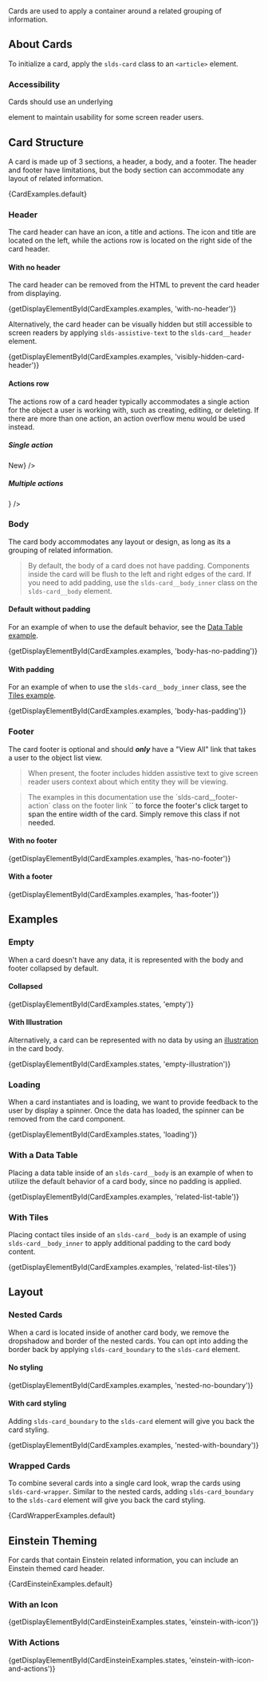 
<div className="lead doc">
  Cards are used to apply a container around a related grouping of information.
</div>

## About Cards

To initialize a card, apply the `slds-card` class to an `<article>` element.

### Accessibility

Cards should use an underlying <code className="doc"><article></code> element to maintain usability for some screen reader users.

## Card Structure

A card is made up of 3 sections, a header, a body, and a footer. The header and footer have limitations, but the body section can accommodate any layout of related information.

<CodeView>
  {CardExamples.default}
</CodeView>

### Header

The card header can have an icon, a title and actions. The icon and title are located on the left, while the actions row is located on the right side of the card header.

<Example title="Cards Header">
  <CodeView>
    <Card>
      <CardHeader
        title="Accounts"
        href="javascript:void(0);"
        symbol="account"
      />
    </Card>
  </CodeView>
</Example>

#### With no header

The card header can be removed from the HTML to prevent the card header from displaying.

<CodeView>
  {getDisplayElementById(CardExamples.examples, 'with-no-header')}
</CodeView>

Alternatively, the card header can be visually hidden but still accessible to screen readers by applying `slds-assistive-text` to the `slds-card__header` element.

<CodeView>
  {getDisplayElementById(CardExamples.examples, 'visibly-hidden-card-header')}
</CodeView>

#### Actions row

The actions row of a card header typically accommodates a single action for the object a user is working with, such as creating, editing, or deleting. If there are more than one action, an action overflow menu would be used instead.

##### Single action

<Example title="Cards Single Action">
  <CodeView>
    <Card>
      <CardHeader
        title="Accounts"
        href="javascript:void(0);"
        symbol="account"
        action={<button className="slds-button slds-button_neutral">New</button>}
      />
    </Card>
  </CodeView>
</Example>

##### Multiple actions

<Example title="Cards Multiple Actions">
  <CodeView style={{height: '10rem'}}>
    <Card>
      <CardHeader
        title="Accounts"
        href="javascript:void(0);"
        symbol="account"
        action={<ActionOverflow position="right" />}
      />
    </Card>
  </CodeView>
</Example>

### Body

The card body accommodates any layout or design, as long as its a grouping of related information.

<Blockquote type="note" header="Styling Note">
  By default, the body of a card does not have padding. Components inside the card will be flush to the left and right edges of the card. If you need to add padding, use the <code className="doc">slds-card__body_inner</code> class on the <code className="doc">slds-card__body</code> element.
</Blockquote>

#### Default without padding

For an example of when to use the default behavior, see the [Data Table example](/components/cards/#With-a-Data-Table).


<CodeView>
  {getDisplayElementById(CardExamples.examples, 'body-has-no-padding')}
</CodeView>


#### With padding

For an example of when to use the `slds-card__body_inner` class, see the [Tiles example](/components/cards/#With-Tiles).


<CodeView>
  {getDisplayElementById(CardExamples.examples, 'body-has-padding')}
</CodeView>


### Footer

The card footer is optional and should _**only**_ have a "View All" link that takes a user to the object list view.

<Blockquote type="a11y" header="Accessibility Note">
  When present, the footer includes hidden assistive text to give screen reader users context about which entity they will be viewing.
</Blockquote>

<Blockquote type="note" header="Implementation Note">
  The examples in this documentation use the `slds-card__footer-action` class on the footer link `<a>` to force the footer's click target to span the entire width of the card. Simply remove this class if not needed.
</Blockquote>

#### With no footer


<CodeView>
  {getDisplayElementById(CardExamples.examples, 'has-no-footer')}
</CodeView>


#### With a footer


<CodeView>
  {getDisplayElementById(CardExamples.examples, 'has-footer')}
</CodeView>


## Examples

### Empty

When a card doesn't have any data, it is represented with the body and footer collapsed by default.

#### Collapsed


<CodeView>
  {getDisplayElementById(CardExamples.states, 'empty')}
</CodeView>


#### With Illustration

Alternatively, a card can be represented with no data by using an [illustration](/components/illustration) in the card body.


<CodeView>
  {getDisplayElementById(CardExamples.states, 'empty-illustration')}
</CodeView>


### Loading

When a card instantiates and is loading, we want to provide feedback to the user by display a spinner. Once the data has loaded, the spinner can be removed from the card component.


<CodeView>
  {getDisplayElementById(CardExamples.states, 'loading')}
</CodeView>


### With a Data Table

Placing a data table inside of an `slds-card__body` is an example of when to utilize the default behavior of a card body, since no padding is applied.


<CodeView>
  {getDisplayElementById(CardExamples.examples, 'related-list-table')}
</CodeView>


### With Tiles

Placing contact tiles inside of an `slds-card__body` is an example of using `slds-card__body_inner` to apply additional padding to the card body content.


<CodeView>
  {getDisplayElementById(CardExamples.examples, 'related-list-tiles')}
</CodeView>


## Layout

### Nested Cards

When a card is located inside of another card body, we remove the dropshadow and border of the nested cards. You can opt into adding the border back by applying `slds-card_boundary` to the `slds-card` element.

#### No styling


<CodeView>
  {getDisplayElementById(CardExamples.examples, 'nested-no-boundary')}
</CodeView>


#### With card styling

Adding `slds-card_boundary` to the `slds-card` element will give you back the card styling.


<CodeView>
  {getDisplayElementById(CardExamples.examples, 'nested-with-boundary')}
</CodeView>


### Wrapped Cards

To combine several cards into a single card look, wrap the cards using `slds-card-wrapper`. Similar to the nested cards, adding `slds-card_boundary` to the `slds-card` element will give you back the card styling.


<CodeView>
  {CardWrapperExamples.default}
</CodeView>


## Einstein Theming

For cards that contain Einstein related information, you can include an Einstein themed card header.


<CodeView>
  {CardEinsteinExamples.default}
</CodeView>


### With an Icon


<CodeView>
  {getDisplayElementById(CardEinsteinExamples.states, 'einstein-with-icon')}
</CodeView>


### With Actions


<CodeView>
  {getDisplayElementById(CardEinsteinExamples.states, 'einstein-with-icon-and-actions')}
</CodeView>
